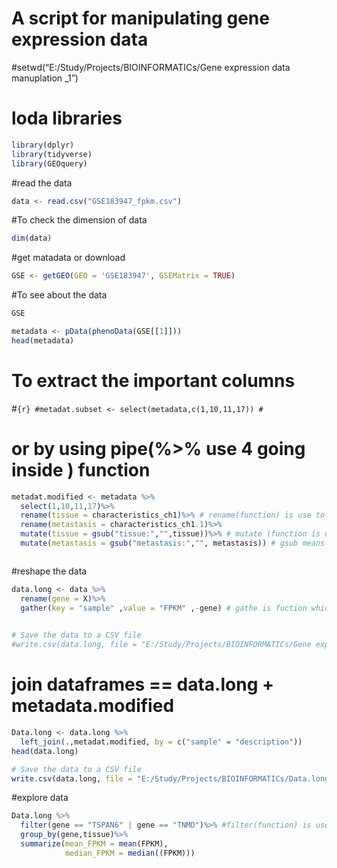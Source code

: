 # A script for manipulating gene expression data 
#setwd("E:/Study/Projects/BIOINFORMATICs/Gene expression data manuplation _1")

# loda libraries 

```{r}
library(dplyr)
library(tidyverse)
library(GEOquery)
```


#read the data 
```{r}
data <- read.csv("GSE183947_fpkm.csv")
```

#To check the dimension of data 

```{r}
dim(data)
```
#get matadata or download 

```{r}
GSE <- getGEO(GEO = 'GSE183947', GSEMatrix = TRUE)
```
#To see about the data 

```{r}
GSE
```


```{r}
metadata <- pData(phenoData(GSE[[1]]))
head(metadata)

```

# To extract the important columns

#```{r}
#metadat.subset <- select(metadata,c(1,10,11,17))
#```

#      or  by using pipe(%>% use 4 going inside ) function
```{r}

metadat.modified <- metadata %>%
  select(1,10,11,17)%>%
  rename(tissue = characteristics_ch1)%>% # rename(function) is use to chane the name of column 
  rename(metastasis = characteristics_ch1.1)%>%
  mutate(tissue = gsub("tissue:","",tissue))%>% # mutate (function is used to change or remove in column)
  mutate(metastasis = gsub("metastasis:","", metastasis)) # gsub means get subsitute 



```


#reshape the data

```{r}
data.long <- data %>%
  rename(gene = X)%>%
  gather(key = "sample" ,value = "FPKM" ,-gene) # gathe is fuction which convert to wide format to long format 
  
```

```{r}
# Save the data to a CSV file
#write.csv(data.long, file = "E:/Study/Projects/BIOINFORMATICs/Gene expression data manuplation _1.csv", row.names = FALSE)

```


# join dataframes  == data.long + metadata.modified 


```{r}
Data.long <- data.long %>%
  left_join(.,metadat.modified, by = c("sample" = "description")) 
head(data.long)
```



```{r}
# Save the data to a CSV file
write.csv(data.long, file = "E:/Study/Projects/BIOINFORMATICs/Data.long _1.csv", row.names = FALSE)

```


#explore data 



```{r}
Data.long %>%
  filter(gene == "TSPAN6" | gene == "TNMD")%>% #filter(function) is used extract raws
  group_by(gene,tissue)%>%
  summarize(mean_FPKM = mean(FPKM),
            median_FPKM = median((FPKM)))

```
  




